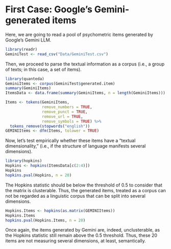 # First Case: Google's Gemini-generated items

Here, we are going to read a pool of psychometric items generated by Google's Gemini LLM.

```r
library(readr)
GeminiTest <- read_csv("Data/GeminiTest.csv")
```

Then, we proceed to parse the textual information as a corpus (i.e., a group of texts; in this case, a set of items).
```r
library(quanteda)
GeminiItems <- corpus(GeminiTest$generated.item)
summary(GeminiItems)
ItemsData <- data.frame(summary(GeminiItems, n = length(GeminiItems)))

Items <- tokens(GeminiItems, 
                remove_numbers = TRUE, 
                remove_punct = TRUE, 
                remove_url = TRUE, 
                remove_symbols = TRUE) %>%  
  tokens_remove(stopwords("english"))
GEMINIItems <- dfm(Items, tolower = TRUE)
```

Now, let's test empirically whether these items have a "textual dimensionality," (i.e., if the structure of language manifests several dimensions).

```r
library(hopkins)
Hopkins <- hopkins(ItemsData[c(2:4)])
Hopkins
hopkins.pval(Hopkins, n = 20)
```

The Hopkins statistic should be below the threshold of 0.5 to consider that the matrix is clusterable. Thus, the generated items, treated as a corpus can not be regarded as a linguistic corpus that can be split into several dimensions.


```r
Hopkins.Items <- hopkins(as.matrix(GEMINIItems))
Hopkins.Items
hopkins.pval(Hopkins.Items, n = 20)
```

Once again, the items generated by Gemini are, indeed, unclusterable, as the Hopkins
statistic still remain above the 0.5 threshold. Thus, these 20 items are not measuring several dimensions, at least, semantically.